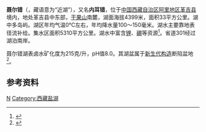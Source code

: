 {{ViewTibetanScript}}
{{Infobox_lake
 |湖泊名稱 =聂尔错
 |湖泊照片 = Nyer Tso in Tibet.jpg
 |湖泊照片標題 = 
 |測深圖 =
 |測深圖標題 =
 |湖泊所在地 = [[中国|中国]][[西藏|西藏]]
 |座標 = {{coord |32|17|N|82|13|E|display=inline,title|scale:500000_type:waterbody_region:CN}}
 |湖泊類別 = [[咸水湖|咸水湖]]
 |流入 =
 |流出 = 
 |集水區面積 =5310平方公里
 |集水區國家 =
 |湖泊長度 =10.9公里
 |湖泊闊度 =2～3.5公里
 |湖泊面積 =33平方公里<ref name="盐湖志" />{{rp|105}}
 |平均深度 = 0.5米<ref name="盐湖志" />{{rp|105}}
 |最深深度 = 
 |水體體積 = 
 |湖水停留時間 =
 |湖岸線長度 =
 |海拔高度 = 4604米<ref name="盐湖志" />{{rp|105}}
 |湖中島嶼 =
 |湖邊城鎮 =
}}
{{Location map
 |China Tibet Ngari
 |mark=<!--dot-->Blue pog.svg
 |lat_deg=32|lat_min=17|lat_sec =
 |lon_deg=82|lon_min=13|lon_sec =
 |caption=聂尔错在[[西藏|西藏]]的位置
 |position=right
 |width=350
 |float=right
}}
'''聂尔错'''（{{bo|z=ཉེར་མཚོ|w=nyer mtsho|t=Nyer Tso}}，藏语意为“近湖”），又名'''内耳错'''，位于[[中国|中国]][[西藏自治区|西藏自治区]][[阿里地区|阿里地区]][[革吉县|革吉县]]境内，地处革吉县中东部，[[干果山|干果山]]南麓，湖面海拔4399米，面积33平方公里。湖中多岛屿。湖区年均气温0℃左右，年均降水量100～150毫米。湖水主要靠地表径流补给。集水区面积5310平方公里。湖水中富含[[锂|锂]]、[[硼|硼]]等资源<ref>{{cite book zh |author=王苏民 窦鸿身 |title=中国湖泊志 |format=M |edition=1 |location=北京 |publisher=科学出版社 |date=1998|pages=443|id= ISBN 7-03-006706-1}}</ref>。省道301经过湖泊南岸。

聂尔错湖表卤水矿化度为215克/升，pH值8.0。其湖盆属于[[新生代|新生代]][[构造湖|构造]]断陷盆地<ref name="盐湖志">{{cite book |author1=郑喜玉 |author2=张明刚 |author3=徐昶 |author3=李秉孝 |title=《[[中国盐湖志|中国盐湖志]]》 |location=北京 |publisher=[[科学出版社|科学出版社]] |year=2002|ISBN= 7-03-010059-X}}</ref>{{rp|104}}。

==参考资料==
{{reflist}}

[[Category:革吉县湖泊|N]]
[[Category:西藏盐湖|Category:西藏盐湖]]